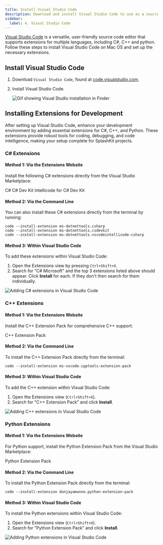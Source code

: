 ```yaml
---
title: Install Visual Studio Code
description: Download and install Visual Studio Code to use as a source code editor, and install the necessary extensions for C# and C++.
sidebar:
  label: 4. Visual Studio Code
---
```



[Visual Studio Code](https://code.visualstudio.com/) is a versatile, user-friendly source code editor that supports extensions for multiple languages, including C#, C++ and python. Follow these steps to install Visual Studio Code on Mac OS and set up the necessary extensions.

## Install Visual Studio Code

1. Download `Visual Studio Code`, found at [code.visualstudio.com](https://code.visualstudio.com).

2. Install Visual Studio Code.

    ![Gif showing Visual Studio installation in Finder](/gifs/macos/vs-code-install.gif)

## Installing Extensions for Development

After setting up Visual Studio Code, enhance your development environment by adding essential extensions for C#, C++, and Python. These extensions provide robust tools for coding, debugging, and code intelligence, making your setup complete for SplashKit projects.

### C# Extensions

#### Method 1: Via the Extensions Website

Install the following C# extensions directly from the Visual Studio Marketplace:

<LinkButton icon="external" href="https://marketplace.visualstudio.com/items?itemName=ms-dotnettools.csharp" target="_blank">C#</LinkButton>
<LinkButton icon="external" href="https://marketplace.visualstudio.com/items?itemName=ms-dotnettools.csdevkit" target="_blank">C# Dev Kit</LinkButton>
<LinkButton icon="external" href="https://marketplace.visualstudio.com/items?itemName=ms-dotnettools.vscodeintellicode-csharp" target="_blank">Intellicode for C# Dev Kit</LinkButton>

#### Method 2: Via the Command Line

You can also install these C# extensions directly from the terminal by running:

```shell
code --install-extension ms-dotnettools.csharp
code --install-extension ms-dotnettools.csdevkit
code --install-extension ms-dotnettools.vscodeintellicode-csharp
```

#### Method 3: Within Visual Studio Code

To add these extensions within Visual Studio Code:

1. Open the Extensions view by pressing `Ctrl+Shift+X`.
2. Search for "C# Microsoft" and the top 3 extensions listed above should appear. Click **Install** for each. If they don't then search for them individually.

![Adding C# extensions in Visual Studio Code](/images/installation/csharp-in-vscode.png)

### C++ Extensions

#### Method 1: Via the Extensions Website

Install the C++ Extension Pack for comprehensive C++ support:

<LinkButton icon="external" href="https://marketplace.visualstudio.com/items?itemName=ms-vscode.cpptools-extension-pack" target="_blank">C++ Extension Pack</LinkButton>

#### Method 2: Via the Command Line

To install the C++ Extension Pack directly from the terminal:

```shell
code --install-extension ms-vscode.cpptools-extension-pack
```

#### Method 3: Within Visual Studio Code

To add the C++ extension within Visual Studio Code:

1. Open the Extensions view (`Ctrl+Shift+X`).
2. Search for "C++ Extension Pack" and click **Install**.

![Adding C++ extensions in Visual Studio Code](/images/installation/cplus-in-vscode.png)

### Python Extensions

#### Method 1: Via the Extensions Website

For Python support, install the Python Extension Pack from the Visual Studio Marketplace:

<LinkButton icon="external" href="https://marketplace.visualstudio.com/items?itemName=donjayamanne.python-extension-pack" target="_blank">Python Extension Pack</LinkButton>

#### Method 2: Via the Command Line

To install the Python Extension Pack directly from the terminal:

```shell
code --install-extension donjayamanne.python-extension-pack
```

#### Method 3: Within Visual Studio Code

To install the Python extensions within Visual Studio Code:

1. Open the Extensions view (`Ctrl+Shift+X`).
2. Search for "Python Extension Pack" and click **Install**.

![Adding Python extensions in Visual Studio Code](/images/installation/python-in-vscode.png)

